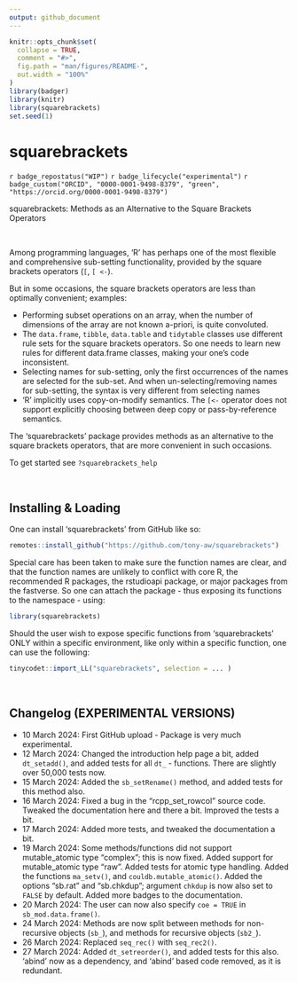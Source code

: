 ```yaml
---
output: github_document
---
```


<!-- README.md is generated from README.Rmd. Please edit that file -->

```r
knitr::opts_chunk$set(
  collapse = TRUE,
  comment = "#>",
  fig.path = "man/figures/README-",
  out.width = "100%"
)
library(badger)
library(knitr)
library(squarebrackets)
set.seed(1)
```

# squarebrackets

<!-- badges: start -->
`r badge_repostatus("WIP")`
`r badge_lifecycle("experimental")`
`r badge_custom("ORCID", "0000-0001-9498-8379", "green",   "https://orcid.org/0000-0001-9498-8379")`
<!-- badges: end -->



squarebrackets: Methods as an Alternative to the Square Brackets Operators

&nbsp;

Among programming languages, 'R' has perhaps one of the most flexible and comprehensive sub-setting functionality, provided by the square brackets operators (`[`, `[ <-`).

But in some occasions, the square brackets operators are less than optimally convenient; examples:

 - Performing subset operations on an array, when the number of dimensions of the array are not known a-priori, is quite convoluted.
 - The `data.frame`, `tibble`, `data.table` and `tidytable` classes use different rule sets for the square brackets operators. So one needs to learn new rules for different data.frame classes, making your one's code inconsistent.
 -  Selecting names for sub-setting, only the first occurrences of the names are selected for the sub-set. And when un-selecting/removing names for sub-setting, the syntax is very different from selecting names
 - 'R' implicitly uses copy-on-modify semantics. The `[<-` operator does not support explicitly choosing between deep copy or pass-by-reference semantics.

The 'squarebrackets' package provides methods as an alternative to the square brackets operators, that are more convenient in such occasions.


To get started see `?squarebrackets_help`


&nbsp;


## Installing & Loading

One can install 'squarebrackets' from GitHub like so:

```r
remotes::install_github("https://github.com/tony-aw/squarebrackets")
```

Special care has been taken to make sure the function names are clear, and that the function names are unlikely to conflict with core R, the recommended R packages, the rstudioapi package, or major packages from the fastverse. So one can attach the package - thus exposing its functions to the namespace - using:

```r
library(squarebrackets)
```


Should the user wish to expose specific functions from 'squarebrackets' ONLY within a specific environment, like only within a specific function, one can use the following:


```r
tinycodet::import_LL("squarebrackets", selection = ... )
```

&nbsp;


## Changelog (EXPERIMENTAL VERSIONS)

 - 10 March 2024: First GitHub upload - Package is very much experimental.
 - 12 March 2024: Changed the introduction help page a bit, added `dt_setadd()`, and added tests for all `dt_` - functions. There are slightly over 50,000 tests now.
 - 15 March 2024: Added the `sb_setRename()` method, and added tests for this method also.
 - 16 March 2024: Fixed a bug in the "rcpp_set_rowcol" source code. Tweaked the documentation here and there a bit. Improved the tests a bit.
 - 17 March 2024: Added more tests, and tweaked the documentation a bit.
 - 19 March 2024: Some methods/functions did not support mutable_atomic type "complex"; this is now fixed. Added support for mutable_atomic type "raw". Added tests for atomic type handling. Added the functions `ma_setv()`, and `couldb.mutable_atomic()`. Added the options "sb.rat" and "sb.chkdup"; argument `chkdup` is now also set to `FALSE` by default. Added more badges to the documentation.
 - 20 March 2024: The user can now also specify `coe = TRUE` in `sb_mod.data.frame()`.
 - 24 March 2024: Methods are now split between methods for non-recursive objects (`sb_`), and methods for recursive objects (`sb2_`).
 - 26 March 2024: Replaced `seq_rec()` with `seq_rec2()`.
 - 27 March 2024: Added `dt_setreorder()`, and added tests for this also. 'abind' now as a dependency, and 'abind' based code removed, as it is redundant.



&nbsp;

